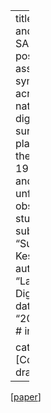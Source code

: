 
---
title: "Anosmia and other SARS-CoV-2 positive test-associated symptoms, across three national, digital surveillance platforms as the COVID-19 pandemic and response unfolded: an observation study"
subtitle: "Sudre, Keshet, et. al."
author: "Lancet Digital Health "
date: "2021/09/01"
# image: 

categories: [Covid-19]
draft: false
---

[[paper](https://www.sciencedirect.com/science/article/pii/S2589750021001151)]